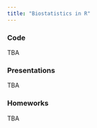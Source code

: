 ```yaml
---
title: "Biostatistics in R"
---
```


### Code

TBA

<!-- 1.  [Basic R](./code/basic_r.Rmd) -->
<!--     -   [Download](./zipfiles/basic_r.zip) -->
<!-- 2.  [Working with Dataframes](./code/advanced_df.Rmd) -->
<!--     -   [Download](./zipfiles/advanced_df.zip) -->
<!-- 3.  [Visualization](code/datavis.Rmd) -->
<!--     -   [Download](./zipfiles/datavis.zip) -->
<!-- 4.  [Statistical testing](code/stats.Rmd) -->
<!--     -   [Download](./zipfiles/stats.zip) -->

### Presentations

TBA
<!-- -   [Visualization sins and inspirations](presentations/visual_sins_inspiration.qmd) -->
<!-- -   [Distributions and statistics](presentations/distributions.qmd) -->

### Homeworks

TBA
<!-- -   [HW #1](./homeworks/HW1.Rmd) -->
<!--     -   [Download](./zipfiles/HW1.zip) -->
<!-- -   [HW #2](./homeworks/HW2.Rmd) -->
<!--     -   [Download](./zipfiles/HW2.zip) -->
<!--     -   [Reference plots](./homeworks/HW2_reference.html) -->
<!-- -   [HW #3](./homeworks/HW3.Rmd) -->
<!--     -   [Download](./zipfiles/HW3.zip) -->

<!-- ### How to download files: -->

<!-- ![](/images/howto_download.png){fig-align="center" width="1000"} -->

